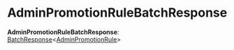
# AdminPromotionRuleBatchResponse

 **AdminPromotionRuleBatchResponse**: [BatchResponse](../types.HttpTypes.BatchResponse/page.mdx)&#60;[AdminPromotionRule](../../interfaces/types.HttpTypes.AdminPromotionRule/page.mdx)&#62;
